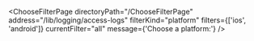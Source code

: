 

<ChooseFilterPage
  directoryPath="/ChooseFilterPage"
  address="/lib/logging/access-logs"
  filterKind="platform"
  filters={['ios', 'android']}
  currentFilter="all"
  message={'Choose a platform:'}
/>
